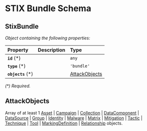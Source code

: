 # STIX Bundle Schema

<!-- NOTE: Unlike the rest of the schema files, this file is maintained by hand! -->

## StixBundle

_Object containing the following properties:_

| Property | Description | Type |
| :------- |:----------- | :--- |
| **`id`** (\*) |        | `any` |
| **`type`** (\*)|       | `'bundle'` |
| **`objects`** (\*) |   | [AttackObjects](#attackobjects) |

_(\*) Required._

## AttackObjects

Array of at least 1
[Asset](sdo/asset.schema) |
[Campaign](sdo/campaign.schema) |
[Collection](sdo/collection.schema) |
[DataComponent](sdo/data-component.schema) |
[DataSource](sdo/data-source.schema) |
[Group](sdo/group.schema) |
[Identity](sdo/identity.schema) |
[Malware](sdo/malware.schema) |
[Matrix](sdo/matrix.schema) |
[Mitigation](sdo/mitigation.schema) |
[Tactic](sdo/tactic.schema) |
[Technique](sdo/technique.schema) |
[Tool](sdo/tool.schema) |
[MarkingDefinition](smo/marking-definition.schema) |
[Relationship](sro/relationship.schema) objects.

